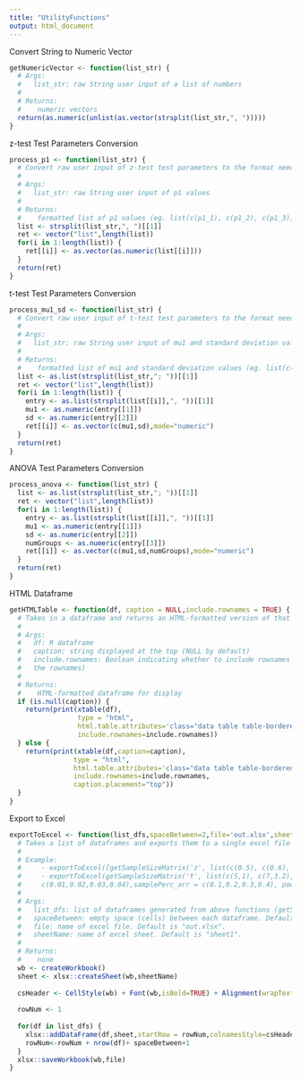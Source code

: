 ```yaml
---
title: "UtilityFunctions"
output: html_document
---
```


Convert String to Numeric Vector
```r
getNumericVector <- function(list_str) {
  # Args:
  #   list_str: raw String user input of a list of numbers
  #
  # Returns:
  #    numeric vectors
  return(as.numeric(unlist(as.vector(strsplit(list_str,", ")))))
}
```

z-test Test Parameters Conversion
```r
process_p1 <- function(list_str) {
  # Convert raw user input of z-test test parameters to the format needed by SampleSizeCalculator.Rmd z-test method
  #
  # Args:
  #   list_str: raw String user input of p1 values
  #
  # Returns:
  #    formatted list of p1 values (eg. list(c(p1_1), c(p1_2), c(p1_3)))
  list <- strsplit(list_str,", ")[[1]]
  ret <- vector("list",length(list))
  for(i in 1:length(list)) {
    ret[[i]] <- as.vector(as.numeric(list[[i]]))
  }
  return(ret)
}
```

t-test Test Parameters Conversion
```r
process_mu1_sd <- function(list_str) {
  # Convert raw user input of t-test test parameters to the format needed by SampleSizeCalculator.Rmd t-test   # method
  #
  # Args:
  #   list_str: raw String user input of mu1 and standard deviation values
  #
  # Returns:
  #    formatted list of mu1 and standard deviation values (eg. list(c(muA_1,sd_1), c(muA_2,sd_2), c(muA_3,sd_3)))
  list <- as.list(strsplit(list_str,"; "))[[1]]
  ret <- vector("list",length(list))
  for(i in 1:length(list)) {
    entry <- as.list(strsplit(list[[i]],", "))[[1]]
    mu1 <- as.numeric(entry[[1]])
    sd <- as.numeric(entry[[2]])
    ret[[i]] <- as.vector(c(mu1,sd),mode="numeric")
  }
  return(ret)
}
```

ANOVA Test Parameters Conversion
```r
process_anova <- function(list_str) {
  list <- as.list(strsplit(list_str,"; "))[[1]]
  ret <- vector("list",length(list))
  for(i in 1:length(list)) {
    entry <- as.list(strsplit(list[[i]],", "))[[1]]
    mu1 <- as.numeric(entry[[1]])
    sd <- as.numeric(entry[[2]])
    numGroups <- as.numeric(entry[[3]])
    ret[[i]] <- as.vector(c(mu1,sd,numGroups),mode="numeric")
  }
  return(ret)
}
```

HTML Dataframe
```r
getHTMLTable <- function(df, caption = NULL,include.rownames = TRUE) {
  # Takes in a dataframe and returns an HTML-formatted version of that dataframe
  #
  # Args:
  #   df: R dataframe
  #   caption: string displayed at the top (NULL by default)
  #   include.rownames: Boolean indicating whether to include rownames (should always be TRUE because holdout values are 
  #   the rownames)
  #
  # Returns:
  #    HTML-formatted dataframe for display
  if (is.null(caption)) {
    return(print(xtable(df),
                 type = "html", 
                 html.table.attributes='class="data table table-bordered table-condensed"',
                 include.rownames=include.rownames))
  } else {
    return(print(xtable(df,caption=caption),
                type = "html", 
                html.table.attributes='class="data table table-bordered table-condensed"',
                include.rownames=include.rownames,
                caption.placement="top"))
  }
}
```

Export to Excel
```r
exportToExcel <- function(list_dfs,spaceBetween=2,file='out.xlsx',sheetName='sheet1') {
  # Takes a list of dataframes and exports them to a single excel file saved in your current working directory
  #
  # Example: 
  #     - exportToExcel([getSampleSizeMatrix('z', list(c(0.5), c(0.6), c(0.8)))])
  #     - exportToExcel(getSampleSizeMatrix('t', list(c(5,1), c(7,3.2), c(8,2.6)),delta_arr =       
  #     c(0.01,0.02,0.03,0.04),samplePerc_arr = c(0.1,0.2,0.3,0.4), power = 0.9, sig.level = 0.01))
  #
  # Args:
  #   list_dfs: list of dataframes generated from above functions (getSampleSizeMatrices and getSampleSizeMatrix)
  #   spaceBetween: empty space (cells) between each dataframe. Default is 2.
  #   file: name of excel file. Default is "out.xlsx".
  #   sheetName: name of excel sheet. Default is "sheet1".
  #
  # Returns:
  #    none
  wb <- createWorkbook()
  sheet <- xlsx::createSheet(wb,sheetName)
  
  csHeader <- CellStyle(wb) + Font(wb,isBold=TRUE) + Alignment(wrapText = TRUE,h="ALIGN_CENTER") + Border(color="black",position=c("TOP","BOTTOM","LEFT","RIGHT"))
  
  rowNum <- 1
  
  for(df in list_dfs) {
    xlsx::addDataFrame(df,sheet,startRow = rowNum,colnamesStyle=csHeader,rownamesStyle = csHeader)
    rowNum<-rowNum + nrow(df)+ spaceBetween+1
  }
  xlsx::saveWorkbook(wb,file)
}
```